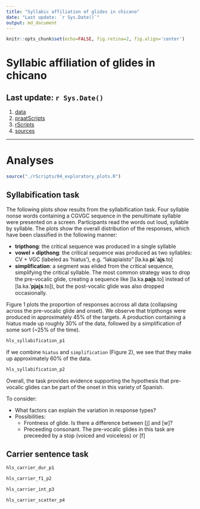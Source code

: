 ```yaml
---
title: "Syllabic affiliation of glides in chicano"
date: "Last update: `r Sys.Date()`"
output: md_document
---
```


```r
knitr::opts_chunk$set(echo=FALSE, fig.retina=2, fig.align='center')
```

# Syllabic affiliation of glides in chicano

## Last update: `r Sys.Date()`

1. [data](./data/)
2. [praatScripts](./praatScripts/)
3. [rScripts](./rScripts/)
4. [sources](./sources/)

----

# Analyses

```r
source("./rScripts/04_exploratory_plots.R")
```

## Syllabification task

The following plots show results from the syllabification task. Four syllable 
nonse words containing a CGVGC sequence in the penultimate syllable were 
presented on a screen. Participants read the words out loud, syllable by 
syllable. The plots show the overall distribution of the responses, which 
have been classified in the following manner: 

- **tripthong**: the critical sequence was produced in a single syllable 
- **vowel + dipthong**: the critical sequence was produced as two syllables: 
CV + VGC (labeled as 'hiatus'), e.g. "lakapiaisto" [la.ka.**pi**.'**ai̯s**.to]
- **simplification**: a segment was elided from the critical sequence, 
simplifying the critical syllable. The most common strategy was to drop the 
pre-vocalic glide, creating a sequence like [la.ka.**pai̯s**.to] instead of 
[la.ka.'**pjai̯s**.to]), but the post-vocalic glide was also dropped
occasionally. 

Figure 1 plots the proportion of responses accross all data (collapsing across 
the pre-vocalic glide and onset). We observe that tripthongs were produced 
in approximately 45% of the targets. A production containing a hiatus made up 
roughly 30% of the data, followed by a simplification of some sort (~25% of the 
time). 

```r
hls_syllabification_p1
```

If we combine `hiatus` and `simplification` (Figure 2), we see that they make 
up approximately 60% of the data. 

```r
hls_syllabification_p2
```

Overall, the task provides evidence supporting the hypothesis that pre-vocalic 
glides can be part of the onset in this variety of Spanish. 

To consider: 

- What factors can explain the variation in response types?
- Possibilities: 
  - Frontness of glide. Is there a difference between [j] and [w]?
  - Preceeding consonant. The pre-vocalic glides in this task are preceeded by 
  a stop (voiced and voiceless) or [f]


## Carrier sentence task

```r
hls_carrier_dur_p1
```

```r
hls_carrier_f1_p2
```

```r
hls_carrier_int_p3
```

```r
hls_carrier_scatter_p4
```

